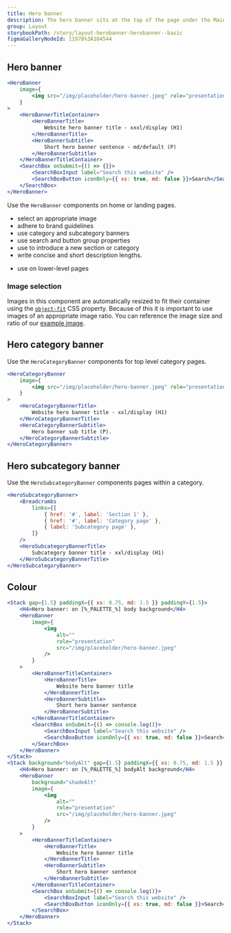 ```yaml
---
title: Hero banner
description: The hero banner sits at the top of the page under the Main nav and is used to grab a user’s attention.
group: Layout
storybookPath: /story/layout-herobanner-herobanner--basic
figmaGalleryNodeId: 11978%3A104544
---
```


## Hero banner

```jsx live
<HeroBanner
	image={
		<img src="/img/placeholder/hero-banner.jpeg" role="presentation" alt="" />
	}
>
	<HeroBannerTitleContainer>
		<HeroBannerTitle>
			Website hero banner title - xxxl/display (H1)
		</HeroBannerTitle>
		<HeroBannerSubtitle>
			Short hero banner sentence - md/default (P)
		</HeroBannerSubtitle>
	</HeroBannerTitleContainer>
	<SearchBox onSubmit={() => {}}>
		<SearchBoxInput label="Search this website" />
		<SearchBoxButton iconOnly={{ xs: true, md: false }}>Search</SearchBoxButton>
	</SearchBox>
</HeroBanner>
```

Use the `HeroBanner` components on home or landing pages.

<DoHeading />

- select an appropriate image
- adhere to brand guidelines
- use category and subcategory banners
- use search and button group properties
- use to introduce a new section or category
- write concise and short description lengths.

<DontHeading />

- use on lower-level pages

### Image selection

Images in this component are automatically resized to fit their container using the [`object-fit`](https://developer.mozilla.org/en-US/docs/Web/CSS/object-fit) CSS property. Because of this it is important to use images of an appropriate image ratio. You can reference the image size and ratio of our [example image](/img/placeholder/hero-banner.jpeg).

## Hero category banner

Use the `HeroCategoryBanner` components for top level category pages.

```jsx live
<HeroCategoryBanner
	image={
		<img src="/img/placeholder/hero-banner.jpeg" role="presentation" alt="" />
	}
>
	<HeroCategoryBannerTitle>
		Website hero banner title - xxl/display (H1)
	</HeroCategoryBannerTitle>
	<HeroCategoryBannerSubtitle>
		Hero banner sub title (P).
	</HeroCategoryBannerSubtitle>
</HeroCategoryBanner>
```

## Hero subcategory banner

Use the `HeroSubcategoryBanner` components pages within a category.

```jsx live
<HeroSubcategoryBanner>
	<Breadcrumbs
		links={[
			{ href: '#', label: 'Section 1' },
			{ href: '#', label: 'Category page' },
			{ label: 'Subcategory page' },
		]}
	/>
	<HeroSubcategoryBannerTitle>
		Subcategory banner title - xxl/display (H1)
	</HeroSubcategoryBannerTitle>
</HeroSubcategoryBanner>
```

## Colour

```jsx live colorSection shadeAlt
<Stack gap={1.5} paddingX={{ xs: 0.75, md: 1.5 }} paddingY={1.5}>
	<H4>Hero banner: on [%_PALETTE_%] body background</H4>
	<HeroBanner
		image={
			<img
				alt=""
				role="presentation"
				src="/img/placeholder/hero-banner.jpeg"
			/>
		}
	>
		<HeroBannerTitleContainer>
			<HeroBannerTitle>
				Website hero banner title
			</HeroBannerTitle>
			<HeroBannerSubtitle>
				Short hero banner sentence
			</HeroBannerSubtitle>
		</HeroBannerTitleContainer>
		<SearchBox onSubmit={() => console.log()}>
			<SearchBoxInput label="Search this website" />
			<SearchBoxButton iconOnly={{ xs: true, md: false }}>Search</SearchBoxButton>
		</SearchBox>
	</HeroBanner>
</Stack>
<Stack background="bodyAlt" gap={1.5} paddingX={{ xs: 0.75, md: 1.5 }} paddingY={1.5}>
	<H4>Hero banner: on [%_PALETTE_%] bodyAlt background</H4>
	<HeroBanner
		background="shadeAlt"
		image={
			<img
				alt=""
				role="presentation"
				src="/img/placeholder/hero-banner.jpeg"
			/>
		}
	>
		<HeroBannerTitleContainer>
			<HeroBannerTitle>
				Website hero banner title
			</HeroBannerTitle>
			<HeroBannerSubtitle>
				Short hero banner sentence
			</HeroBannerSubtitle>
		</HeroBannerTitleContainer>
		<SearchBox onSubmit={() => console.log()}>
			<SearchBoxInput label="Search this website" />
			<SearchBoxButton iconOnly={{ xs: true, md: false }}>Search</SearchBoxButton>
		</SearchBox>
	</HeroBanner>
</Stack>
```
